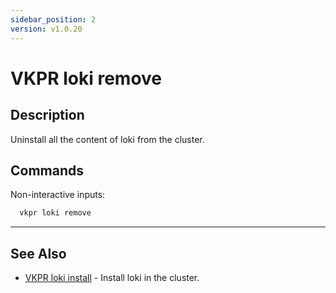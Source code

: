 ```yaml
---
sidebar_position: 2
version: v1.0.20
---
```


# VKPR loki remove

## Description

Uninstall all the content of loki from the cluster.

## Commands

Non-interactive inputs:

```bash
  vkpr loki remove
```

---

## See Also

- [VKPR loki install](/docs/commands/loki/vkpr_loki_install) - Install loki in the cluster.
